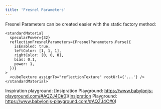 ```yaml
---
title: 'Fresnel Parameters'
---
```


Fresnel Parameters can be created easier with the static factory method:

```tsx
<standardMaterial
  specularPower={32}
  reflectionFresnelParameters={FresnelParameters.Parse({
    isEnabled: true,
    leftColor: [1, 1, 1],
    rightColor: [0, 0, 0],
    bias: 0.1,
    power: 1,
  })}
>
  <cubeTexture assignTo="reflectionTexture" rootUrl={'...'} />
</standardMaterial>
```

Inspiration playground: [Insipration Playground:
https://www.babylonjs-playground.com/#AQZJ4C#0](Insipration Playground:
https://www.babylonjs-playground.com/#AQZJ4C#0)

<code src="./fresnel-parameters/FresnelParameters.tsx" />
